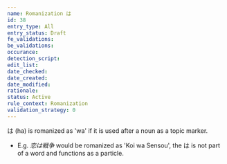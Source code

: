 ```yaml
---
name: Romanization は
id: 38
entry_type: All
entry_status: Draft
fe_validations:
be_validations:
occurance:
detection_script:
edit_list: 
date_checked:
date_created:
date_modified:
rationale:
status: Active
rule_context: Romanization
validation_strategy: 0
---
```

は (ha) is romanized as 'wa' if it is used after a noun as a topic marker. 

- E.g. *恋は戦争* would be romanized as 'Koi wa Sensou', the は is not part of a word and functions as a particle.